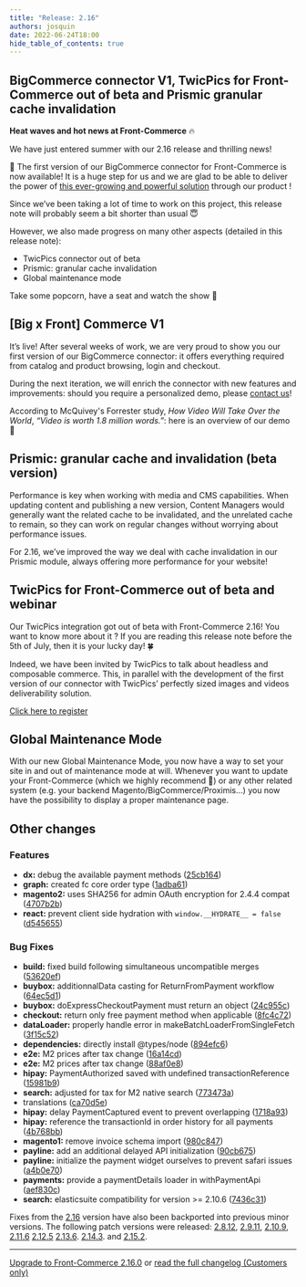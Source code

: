 ```yaml
---
title: "Release: 2.16"
authors: josquin
date: 2022-06-24T18:00
hide_table_of_contents: true
---
```


## BigCommerce connector V1, TwicPics for Front-Commerce out of beta and Prismic granular cache invalidation

**Heat waves and hot news at Front-Commerce** 🔥

We have just entered summer with our 2.16 release and thrilling news!

🎉 The first version of our BigCommerce connector for Front-Commerce is now
available! It is a huge step for us and we are glad to be able to deliver the
power of
[this ever-growing and powerful solution](https://www.bigcommerce.com/product/)
through our product !

Since we’ve been taking a lot of time to work on this project, this release note
will probably seem a bit shorter than usual 😇

However, we also made progress on many other aspects (detailed in this release
note):

- TwicPics connector out of beta
- Prismic: granular cache invalidation
- Global maintenance mode

Take some popcorn, have a seat and watch the show 🍿

<!--truncate-->


<Calendly />

## [Big x Front] Commerce V1

It’s live! After several weeks of work, we are very proud to show you our first
version of our BigCommerce connector: it offers everything required from catalog
and product browsing, login and checkout.

During the next iteration, we will enrich the connector with new features and
improvements: should you require a personalized demo, please
[contact us](https://www.front-commerce.com/contact/)!

According to McQuivey's Forrester study, _How Video Will Take Over the World_,
_“Video is worth 1.8 million words.”_: here is an overview of our demo 👀

<ReactPlayer
  url="https://www.youtube.com/embed/tC8ltqSIZVs"
  className="mx-auto video"
  allowFullScreen
/>

## Prismic: granular cache and invalidation (beta version)

Performance is key when working with media and CMS capabilities. When updating
content and publishing a new version, Content Managers would generally want the
related cache to be invalidated, and the unrelated cache to remain, so they can
work on regular changes without worrying about performance issues.

For 2.16, we’ve improved the way we deal with cache invalidation in our Prismic
module, always offering more performance for your website!

## TwicPics for Front-Commerce out of beta and webinar

Our TwicPics integration got out of beta with Front-Commerce 2.16! You want to
know more about it ? If you are reading this release note before the 5th of
July, then it is your lucky day! 🍀

Indeed, we have been invited by TwicPics to talk about headless and composable
commerce. This, in parallel with the development of the first version of our
connector with TwicPics’ perfectly sized images and videos deliverability
solution.

<p className="center">
  <a
    className="link primary button"
    href="https://app.livestorm.co/twicpics/ecommerce-headless/"
  >
    Click here to register
  </a>
</p>

## Global Maintenance Mode

With our new Global Maintenance Mode, you now have a way to set your site in and
out of maintenance mode at will. Whenever you want to update your Front-Commerce
(which we highly recommend 💅) or any other related system (e.g. your backend
Magento/BigCommerce/Proximis…) you now have the possibility to display a proper
maintenance page.

## Other changes

### Features

- **dx:** debug the available payment methods
  ([25cb164](https://gitlab.blackswift.cloud/front-commerce/front-commerce/commit/25cb1643010f9c31ee62b9b9f0ba1c228fb92bd6))
- **graph:** created fc core order type
  ([1adba61](https://gitlab.blackswift.cloud/front-commerce/front-commerce/commit/1adba61e76cc8be00d6118d5384f764ddbb67b83))
- **magento2:** uses SHA256 for admin OAuth encryption for 2.4.4 compat
  ([4707b2b](https://gitlab.blackswift.cloud/front-commerce/front-commerce/commit/4707b2b629528299766c081fc4c5bdc24278bd33))
- **react:** prevent client side hydration with `window.__HYDRATE__ = false`
  ([d545655](https://gitlab.blackswift.cloud/front-commerce/front-commerce/commit/d545655d9d21df4874505e185d4f8f0b02225bfa))

### Bug Fixes

- **build:** fixed build following simultaneous uncompatible merges
  ([53620ef](https://gitlab.blackswift.cloud/front-commerce/front-commerce/commit/53620ef1d5744ff7cba36bce4e9ea0363e758b2a))
- **buybox:** additionnalData casting for ReturnFromPayment workflow
  ([64ec5d1](https://gitlab.blackswift.cloud/front-commerce/front-commerce/commit/64ec5d18a51e3d1652c5502d897a4b5de19b5a56))
- **buybox:** doExpressCheckoutPayment must return an object
  ([24c955c](https://gitlab.blackswift.cloud/front-commerce/front-commerce/commit/24c955caa5726c74d7e54621ba5725262bf70aac))
- **checkout:** return only free payment method when applicable
  ([8fc4c72](https://gitlab.blackswift.cloud/front-commerce/front-commerce/commit/8fc4c7210a12161811834fbdb8041631849f05f6))
- **dataLoader:** properly handle error in makeBatchLoaderFromSingleFetch
  ([3f15c52](https://gitlab.blackswift.cloud/front-commerce/front-commerce/commit/3f15c52e92da01becc45b7e527fa02a5914053ff))
- **dependencies:** directly install @types/node
  ([894efc6](https://gitlab.blackswift.cloud/front-commerce/front-commerce/commit/894efc680ed212913eaae3e57a8fd268406082cc))
- **e2e:** M2 prices after tax change
  ([16a14cd](https://gitlab.blackswift.cloud/front-commerce/front-commerce/commit/16a14cde0a626150e21aa1bade1b5490a260ffa4))
- **e2e:** M2 prices after tax change
  ([88af0e8](https://gitlab.blackswift.cloud/front-commerce/front-commerce/commit/88af0e89db956df5cd63a18c87cae73911db41f1))
- **hipay:** PaymentAuthorized saved with undefined transactionReference
  ([15981b9](https://gitlab.blackswift.cloud/front-commerce/front-commerce/commit/15981b920dc7f1ecb07ac853b9a535a0fd3c1c1f))
- **search:** adjusted for tax for M2 native search
  ([773473a](https://gitlab.blackswift.cloud/front-commerce/front-commerce/commit/773473a432ee1fae628bb04e99d9fca44cd8a5a6))
- translations
  ([ca70d5e](https://gitlab.blackswift.cloud/front-commerce/front-commerce/commit/ca70d5e2ca25d7c78a11687bee7a64a5c7895425))
- **hipay:** delay PaymentCaptured event to prevent overlapping
  ([1718a93](https://gitlab.blackswift.cloud/front-commerce/front-commerce/commit/1718a93c1cf4c27f09646fbc286e19d0b2ca4568))
- **hipay:** reference the transactionId in order history for all payments
  ([4b768bb](https://gitlab.blackswift.cloud/front-commerce/front-commerce/commit/4b768bb7e28c2ce480a12d5373146b9ecc59793e))
- **magento1:** remove invoice schema import
  ([980c847](https://gitlab.blackswift.cloud/front-commerce/front-commerce/commit/980c8477f9ef3999f82835ceac797e864c32b2f3))
- **payline:** add an additional delayed API initialization
  ([90cb675](https://gitlab.blackswift.cloud/front-commerce/front-commerce/commit/90cb675a61153822ef069e76db7b7736ddc18e52))
- **payline:** initialize the payment widget ourselves to prevent safari issues
  ([a4b0e70](https://gitlab.blackswift.cloud/front-commerce/front-commerce/commit/a4b0e7002e51d5269a9982404707af91c9a9da03))
- **payments:** provide a paymentDetails loader in withPaymentApi
  ([aef830c](https://gitlab.blackswift.cloud/front-commerce/front-commerce/commit/aef830c64095d14aa2b98f43270705d92c71abd0))
- **search:** elasticsuite compatibility for version >= 2.10.6
  ([7436c31](https://gitlab.blackswift.cloud/front-commerce/front-commerce/commit/7436c3153ce1c1a6f8f37e2831894622f3410c2a))

Fixes from the
[2.16](https://gitlab.blackswift.cloud/front-commerce/front-commerce/-/releases/2.16.0)
version have also been backported into previous minor versions. The following
patch versions were released:
[2.8.12](https://gitlab.blackswift.cloud/front-commerce/front-commerce/-/releases/2.8.12),
[2.9.11](https://gitlab.blackswift.cloud/front-commerce/front-commerce/-/releases/2.9.11),
[2.10.9](https://gitlab.blackswift.cloud/front-commerce/front-commerce/-/releases/2.10.9),
[2.11.6](https://gitlab.blackswift.cloud/front-commerce/front-commerce/-/releases/2.11.6)
[2.12.5](https://gitlab.blackswift.cloud/front-commerce/front-commerce/-/releases/2.12.5)
[2.13.6](https://gitlab.blackswift.cloud/front-commerce/front-commerce/-/releases/2.13.6).
[2.14.3](https://gitlab.blackswift.cloud/front-commerce/front-commerce/-/releases/2.14.3).
and
[2.15.2](https://gitlab.blackswift.cloud/front-commerce/front-commerce/-/releases/2.15.2).

<hr />

<ChangelogFooter>

[Upgrade to Front-Commerce 2.16.0](/docs/2.x/appendices/migration-guides#2150---2160)
or
[read the full changelog (Customers only)](https://gitlab.blackswift.cloud/front-commerce/front-commerce/-/releases/2.16.0)

</ChangelogFooter>
